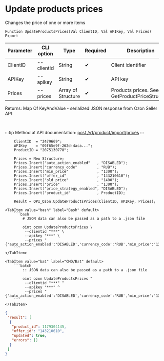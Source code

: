 ﻿---
sidebar_position: 5
description: Update products prices and other functions to work with Ozon in the Open Integration Package, a free open-source integration library for 1C:Enterprise 8, OneScript and CLI
keywords: [1C, 1С, 1С:Enterprise, 1С:Enterprise 8.3, API, Integration, Services, Exchange, OneScript, CLI, Ozon]
---


# Update products prices
 Changes the price of one or more items



`Function UpdateProductsPrices(Val ClientID, Val APIKey, Val Prices) Export`

  | Parameter | CLI option | Type | Required | Description |
  |-|-|-|-|-|
  | ClientID | --clientid | String | &#x2714; | Client identifier |
  | APIKey | --apikey | String | &#x2714; | API key |
  | Prices | --prices | Array of Structure | &#x2714; | Products prices. See GetProductPriceStructure |

  
  Returns:  Map Of KeyAndValue - serialized JSON response from Ozon Seller API

<br/>

:::tip
Method at API documentation: [post /v1/product/import/prices](https://docs.ozon.ru/api/seller/#operation/ProductAPI_ImportProductsPrices)
:::
<br/>



```bsl title="1C:Enterprise/OneScript code example"
    ClientID  = "2479669";
    APIKey    = "09f65e9f-262d-4aca...";
    ProductID = "2075130778";

    Prices = New Structure;
    Prices.Insert("auto_action_enabled"   , "DISABLED");
    Prices.Insert("currency_code"         , "RUB");
    Prices.Insert("min_price"             , "1300");
    Prices.Insert("offer_id"              , "143210610");
    Prices.Insert("old_price"             , "1400");
    Prices.Insert("price"                 , "1300");
    Prices.Insert("price_strategy_enabled", "DISABLED");
    Prices.Insert("product_id"            , ProductID);

    Result = OPI_Ozon.UpdateProductsPrices(ClientID, APIKey, Prices);
```
 

 <Tabs>
  
    <TabItem value="bash" label="Bash" default>
        ```bash
            # JSON data can also be passed as a path to a .json file
            
            oint ozon UpdateProductsPrices \
             --clientid "***" \
             --apikey "***" \
             --prices "{'auto_action_enabled':'DISABLED','currency_code':'RUB','min_price':'1300','offer_id':'143210610','old_price':'1400','price':'1300','price_strategy_enabled':'DISABLED','product_id':1990417369}"
        ```
    </TabItem>
  
    <TabItem value="bat" label="CMD/Bat" default>
        ```batch
            :: JSON data can also be passed as a path to a .json file
            
            oint ozon UpdateProductsPrices ^
             --clientid "***" ^
             --apikey "***" ^
             --prices "{'auto_action_enabled':'DISABLED','currency_code':'RUB','min_price':'1300','offer_id':'143210610','old_price':'1400','price':'1300','price_strategy_enabled':'DISABLED','product_id':1990417369}"
        ```
    </TabItem>
</Tabs>


```json title="Result"
{
 "result": [
  {
   "product_id": 1179304145,
   "offer_id": "143210610",
   "updated": true,
   "errors": []
  }
 ]
}
```
